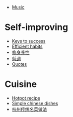 * [[Music]]
 
= Self-improving =
* [[Keys to success]]
* [[Efficient habits]]
* [[修身养性]]
* [[低调]]
* [[Quotes]]

= Cuisine =
* [[Hotpot recipe]]
* [[Simple chinese dishes]]
* [http://news.dahangzhou.com/193551.html 杭州传统名菜做法]

